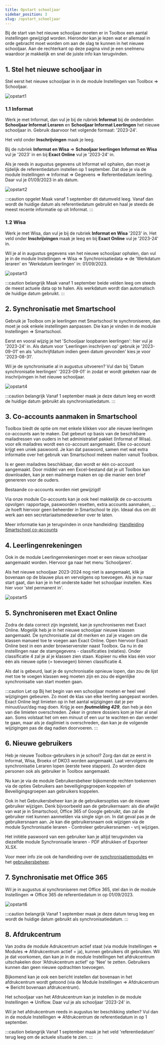 ```yaml
---
title: Opstart schooljaar
sidebar_position: 3
slug: /opstart_schooljaar
---
```


Bij de start van het nieuwe schooljaar moeten er in Toolbox een aantal instellingen gewijzigd worden. Hieronder kan je lezen wat er allemaal in orde gebracht moet worden om aan de slag te kunnen in het nieuwe schooljaar. Aan de rechterkant op deze pagina vind je een snelmenu waardoor je makkelijk en snel de juiste info kan terugvinden.  

## 1. Stel het nieuwe schooljaar in 

Stel eerst het nieuwe schooljaar in in de module Instellingen van Toolbox => Schooljaar.

![opstart1](./opstart1.PNG)

### 1.1 Informat
Werk je met Informat, dan vul je bij de rubriek **Informat** bij de onderdelen **Schooljaar Informat Leraren** en **Schooljaar Informat Leerlingen** het nieuwe schooljaar in. Gebruik daarvoor het volgende formaat: '2023-24'.

Het veld onder **Inschrijvingen** maak je leeg.

Bij de rubriek **Informat en Wisa** => **Schooljaar leerlingen Informat en Wisa** vul je '2023' in en bij **Exact Online** vul je '2023-24' in.

Als je reeds in augustus gegevens uit Informat wil ophalen, dan moet je tijdelijk de referentiedatum instellen op 1 september.
Dat doe je via de module Instellingen => Informat => Gegevens => Referentiedatum leerling. Daar vul je 01/09/2023 in als datum.

![opstart2](./opstart2.PNG)

:::caution opgelet
Maak vanaf 1 september dit datumveld leeg. Vanaf dan wordt de huidige datum als referentiedatum gebruikt en haal je steeds de meest recente informatie op uit Informat.
:::

### 1.2 Wisa
Werk je met Wisa, dan vul je bij de rubriek **Informat en Wisa** '2023' in. Het veld onder **Inschrijvingen** maak je leeg en bij **Exact Online** vul je '2023-24' in.

Wil je al in augustus gegevens van het nieuwe schooljaar ophalen, dan vul je in de module Instellingen => Wisa => Synchronisatiedata => de 'Werkdatum leraren' en 'Werkdatum leerlingen' in: 01/09/2023.

![opstart3](./opstart3.PNG)

:::caution belangrijk
Maak vanaf 1 september beide velden leeg om steeds de meest actuele data op te halen. Als werkdatum wordt dan automatisch de huidige datum gebruikt.
:::

## 2. Synchronisatie met Smartschool
Gebruik je Toolbox om je leerlingen met Smartschool te synchroniseren, dan moet je ook enkele instellingen aanpassen. Die kan je vinden
in de module Instellingen => Smartschool.

Eerst en vooral wijzig je het 'Schooljaar loopbanen leerlingen': hier vul je '2023-24' in.
Als datum voor 'Leerlingen inschrijven op' gebruik je '2023-09-01' en als 'uitschrijfdatum indien geen datum gevonden' kies je voor '2023-08-31'.

Wil je de synchronisatie al in augustus uitvoeren? Vul dan bij 'Datum synchronisatie leerlingen' '2023-09-01' in zodat er wordt gekeken naar
de inschrijvingen in het nieuwe schooljaar.

![opstart4](./opstart4.PNG)

:::caution belangrijk
Vanaf 1 september maak je deze datum leeg en wordt de huidige datum gebruikt als synchronisatiedatum.
:::

## 3. Co-accounts aanmaken in Smartschool
Toolbox biedt de optie om met enkele klikken voor alle nieuwe leerlingen co-accounts aan te maken. Dat gebeurt op basis van de beschikbare mailadressen van ouders in het administratief pakket (Informat of Wisa). voor elk mailadres wordt een co-account aangemaakt. Elke co-account krijgt een uniek paswoord. Je kan dat paswoord, samen met wat extra informatie over het gebruik van Smartschool meteen mailen vanuit Toolbox.

Is er geen mailadres beschikbaar, dan wordt er één co-account aangemaakt. Door middel van een Excel-bestand dat je uit Toolbox kan downloaden, kan je een mailmerge maken en op die manier een brief genereren voor de ouders.

Bestaande co-accounts worden niet gewijzigd!

Via onze module Co-accounts kan je ook heel makkelijk de co-accounts opvolgen: rapportage, paswoorden resetten, extra accounts aanmaken, ... 
Je hoeft hiervoor geen beheerder in Smartschool te zijn. Ideaal dus om dit werk aan een secretariaatsmedewerker over te laten.

Meer informatie kan je terugvinden in onze handleiding: [Handleiding Smartschool co-accounts](/smartschool_coaccounts) 

## 4. Leerlingenrekeningen
Ook in de module Leerlingenrekeningen moet er een nieuw schooljaar aangemaakt worden. Hiervoor ga naar het menu 'Schooljaren'. 

Als het nieuwe schooljaar 2023-2024 nog niet is aangemaakt, klik je bovenaan op de blauwe plus en vervolgens op toevoegen.
Als je nu naar start gaat, dan kan je in het onderste kader het schooljaar instellen. Kies hier voor 'stel permanent in'.
 
![opstart5](./opstart5.png)

## 5. Synchroniseren met Exact Online
Zodra de data correct zijn ingesteld, kan je synchroniseren met Exact Online. Mogelijk heb je in het nieuwe schooljaar nieuwe klassen aangemaakt.
De synchronisatie zal dit merken en zal je vragen om die klassen manueel toe te voegen aan Exact Online.
Open hiervoor Exact Online best in een ander browservenster naast Toolbox. Ga nu in de instellingen naar de stamgegevens - classificaties (relaties). 
Onder classificatie 4 zal je al je klassen zien staan. Kopieer nu elke klas één voor één als nieuwe optie (= toevoegen) binnen classificatie 4.

Als dat is gebeurd, laat je de synchronisatie opnieuw lopen, dan zou de lijst met toe te voegen klassen weg moeten zijn en zou de eigenlijke 
synchronisatie van start moeten gaan.

:::caution Let op
Bij het begin van een schooljaar moeten er heel veel wijzigingen gebeuren. Zo moet de klas van elke leerling aangepast worden.
Exact Online legt limieten op in het aantal wijzigingen dat je per minuut/uur/dag mag doen. Krijg je een ***foutmelding 429***, dan heb je één van die limieten overschreden. Zeker in grotere dossiers kom je hier al snel aan. Soms volstaat het om een minuut of een uur te wachten en dan verder te gaan, maar als je daglimiet is overschreden, dan kan je de volgende wijzigingen pas de dag nadien doorvoeren.
:::

## 6. Nieuwe gebruikers
Heb je nieuwe Toolbox-gebruikers in je school? Zorg dan dat ze eerst in Informat, Wisa, Broekx of DKO3 worden aangemaakt. Laat vervolgens
de synchronisatie Leraren lopen (eerste twee stappen). Zo worden deze personen ook als gebruiker in Toolbox aangemaakt.

Nu kan je via de module Gebruikersbeheer bijkomende rechten toekennen via de opties Gebruikers aan beveiligingsgroepen koppelen of Beveiligingsgroepen aan gebruikers koppelen.

Ook in het Gebruikersbeheer kan je de gebruikersopties van de nieuwe gebruiker wijzigen. Denk bijvoorbeeld aan de gebruikernaam: 
als die afwijkt van wat je in Smartschool, Office 365 of Google gebruikt, dan zal de gebruiker niet kunnen aanmelden via single sign on. In dat geval pas je de gebruikersnaam aan.
Je kan die gebruikersnaam ook wijzigen via de module Synchronisatie leraren - Controleer gebruikersnamen - vrij wijzigen.

Het initiële paswoord van een gebruiker kan je altijd terugvinden via diezelfde module Synchronisatie leraren - PDF afdrukken of Exporteer XLSX.

Voor meer info zie ook de handleiding over de [synchronisatiemodules](/synchronisatie) en het [gebruikersbeheer](/gebruikersbeheer).

## 7. Synchronisatie met Office 365
Wil je in augustus al synchroniseren met Office 365, stel dan in de module Instellingen => Office 365 de referentiedatum in op 01/09/2023. 

![opstart6](./opstart6.PNG)

:::caution belangrijk
Vanaf 1 september maak je deze datum terug leeg en wordt de huidige datum gebruikt als synchronisatiedatum.
:::

## 8. Afdrukcentrum
Van zodra de module Adrukcentrum actief staat (via module Instellingen => Modules => Afdrukcentrum actief = ja), kunnen gebruikers dit gebruiken. Wil je dat voorkomen, dan kan je in de module Instellingen het afdrukcentrum uitschakelen door 'Afdrukcentrum actief' op 'Nee' te zetten. Gebruikers kunnen dan geen nieuwe opdrachten toevoegen.

Bijkomend kan je ook een bericht instellen dat bovenaan in het afdrukcentrum wordt getoond (via de Module Instellingen => Afdrukcentrum => Bericht bovenaan afdrukcentrum).

Het schooljaar van het Afdrukcentrum kan je instellen in de module Instellingen => Uniflow. Daar vul je als schooljaar '2023-24' in.

Wil je het afdrukcentrum reeds in augustus ter beschikking stellen? Vul dan in de module Instellingen => Afdrukcentrum de referentiedatum in op 1 september.

:::caution belangrijk
Vanaf 1 september maak je het veld 'referentiedatum' terug leeg om de actuele situatie te zien.
:::


